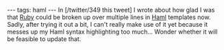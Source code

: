 ---
tags: haml
---
In [/twitter/349 this tweet] I wrote about how glad I was that [[Ruby]] could be broken up over multiple lines in [[Haml]] templates now. Sadly, after trying it out a bit, I can't really make use of it yet because it messes up my Haml syntax highlighting too much... Wonder whether it will be feasible to update that.
